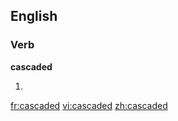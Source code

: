 
==English==

===Verb===
'''cascaded'''

# {{past of|[[cascade]]}}

[[fr:cascaded]]
[[vi:cascaded]]
[[zh:cascaded]]
